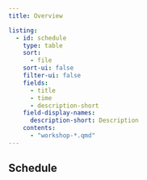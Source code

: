 ```yaml
---
title: Overview

listing:
  - id: schedule
    type: table
    sort:
      - file
    sort-ui: false
    filter-ui: false
    fields: 
      - title
      - time
      - description-short
    field-display-names: 
      description-short: Description
    contents:
      - "workshop-*.qmd"
---
```


## Schedule

::: {#schedule}
:::
